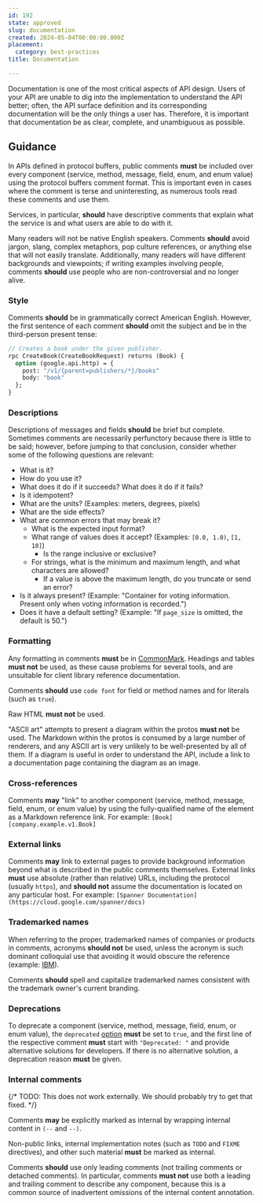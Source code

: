 ```yaml
---
id: 192
state: approved
slug: documentation
created: 2024-05-04T00:00:00.000Z
placement:
  category: best-practices
title: Documentation

--- 
```



Documentation is one of the most critical aspects of API design. Users of your
API are unable to dig into the implementation to understand the API better;
often, the API surface definition and its corresponding documentation will be
the only things a user has. Therefore, it is important that documentation be as
clear, complete, and unambiguous as possible.

## Guidance

In APIs defined in protocol buffers, public comments <b class="font-extrabold	text-red-700">must</b> be included over
every component (service, method, message, field, enum, and enum value) using
the protocol buffers comment format. This is important even in cases where the
comment is terse and uninteresting, as numerous tools read these comments and
use them.

Services, in particular, <b class="font-extrabold	text-yellow-700">should</b> have descriptive comments that explain what
the service is and what users are able to do with it.

<Aside type="note" title="Note">
  Many readers will not be native English speakers. Comments <b class="font-extrabold	text-yellow-700">should</b>
  avoid jargon, slang, complex metaphors, pop culture references, or anything
  else that will not easily translate. Additionally, many readers will have
  different backgrounds and viewpoints; if writing examples involving people,
  comments <b class="font-extrabold	text-yellow-700">should</b> use people who are non-controversial and no longer alive.
</Aside>

### Style

Comments <b class="font-extrabold	text-yellow-700">should</b> be in grammatically correct American English. However, the
first sentence of each comment <b class="font-extrabold	text-yellow-700">should</b> omit the subject and be in the
third-person present tense:

```proto
// Creates a book under the given publisher.
rpc CreateBook(CreateBookRequest) returns (Book) {
  option (google.api.http) = {
    post: "/v1/{parent=publishers/*}/books"
    body: "book"
  };
}
```

### Descriptions

Descriptions of messages and fields <b class="font-extrabold	text-yellow-700">should</b> be brief but complete. Sometimes
comments are necessarily perfunctory because there is little to be said;
however, before jumping to that conclusion, consider whether some of the
following questions are relevant:

- What is it?
- How do you use it?
- What does it do if it succeeds? What does it do if it fails?
- Is it idempotent?
- What are the units? (Examples: meters, degrees, pixels)
- What are the side effects?
- What are common errors that may break it?
  - What is the expected input format?
  - What range of values does it accept? (Examples: `[0.0, 1.0)`, `[1, 10]`)
    - Is the range inclusive or exclusive?
  - For strings, what is the minimum and maximum length, and what characters
    are allowed?
    - If a value is above the maximum length, do you truncate or send an error?
- Is it always present? (Example: "Container for voting information. Present
  only when voting information is recorded.")
- Does it have a default setting? (Example: "If `page_size` is omitted, the
  default is 50.")

### Formatting

Any formatting in comments <b class="font-extrabold	text-red-700">must</b> be in [CommonMark][]. Headings and tables
<b class="font-extrabold	text-red-700">must not</b> be used, as these cause problems for several tools, and are
unsuitable for client library reference documentation.

Comments <b class="font-extrabold	text-yellow-700">should</b> use `code font` for field or method names and for literals
(such as `true`).

Raw HTML <b class="font-extrabold	text-red-700">must not</b> be used.

"ASCII art" attempts to present a diagram within the protos <b class="font-extrabold	text-red-700">must not</b> be
used. The Markdown within the protos is consumed by a large number of renderers,
and any ASCII art is very unlikely to be well-presented by all of them. If
a diagram is useful in order to understand the API, include a link to a
documentation page containing the diagram as an image.

### Cross-references

Comments <b class="font-extrabold text-green-700">may</b> "link" to another component (service, method, message, field,
enum, or enum value) by using the fully-qualified name of the element as a
Markdown reference link. For example: `[Book][company.example.v1.Book]`

### External links

Comments <b class="font-extrabold text-green-700">may</b> link to external pages to provide background information
beyond what is described in the public comments themselves. External links
<b class="font-extrabold	text-red-700">must</b> use absolute (rather than relative) URLs, including the protocol
(usually `https`), and <b class="font-extrabold	text-yellow-700">should not</b> assume the documentation is located on
any particular host. For example:
`[Spanner Documentation](https://cloud.google.com/spanner/docs)`

### Trademarked names

When referring to the proper, trademarked names of companies or products in
comments, acronyms <b class="font-extrabold	text-yellow-700">should not</b> be used, unless the acronym is such dominant
colloquial use that avoiding it would obscure the reference (example: [IBM][]).

Comments <b class="font-extrabold	text-yellow-700">should</b> spell and capitalize trademarked names consistent with the
trademark owner's current branding.

### Deprecations

To deprecate a component (service, method, message, field, enum, or enum value),
the `deprecated` [option](https://developers.google.com/protocol-buffers/docs/proto#options)
<b class="font-extrabold	text-red-700">must</b> be set to `true`, and the first line of the respective comment
<b class="font-extrabold	text-red-700">must</b> start with `"Deprecated: "` and provide alternative solutions for
developers. If there is no alternative solution, a deprecation reason <b class="font-extrabold	text-red-700">must</b>
be given.

### Internal comments

{/* TODO: This does not work externally.
           We should probably try to get that fixed.  */}

Comments <b class="font-extrabold text-green-700">may</b> be explicitly marked as internal by wrapping internal content
in `(--` and `--)`.

Non-public links, internal implementation notes (such as `TODO` and `FIXME`
directives), and other such material <b class="font-extrabold	text-red-700">must</b> be marked as internal.

<Aside type="note" title="Note">
  Comments <b class="font-extrabold	text-yellow-700">should</b> use only leading comments (not trailing comments
  or detached comments). In particular, comments <b class="font-extrabold	text-red-700">must not</b> use both a leading
  and trailing comment to describe any component, because this is a common source
  of inadvertent omissions of the internal content annotation.
</Aside>

[commonmark]: https://commonmark.org/
[ibm]: https://en.wikipedia.org/wiki/IBM